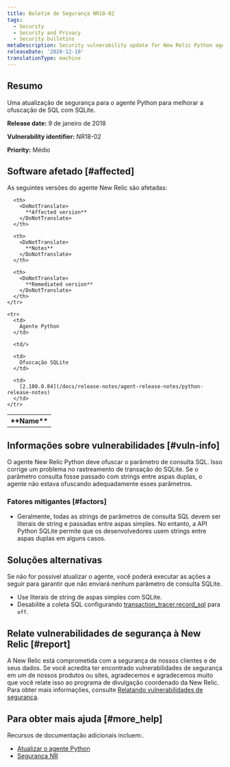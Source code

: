 ```yaml
---
title: Boletim de Segurança NR18-02
tags:
  - Security
  - Security and Privacy
  - Security bulletins
metaDescription: Security vulnerability update for New Relic Python agent.
releaseDate: '2020-12-10'
translationType: machine
---
```


## Resumo

Uma atualização de segurança para o agente Python para melhorar a ofuscação de SQL com SQLite.

<DoNotTranslate>**Release date:**</DoNotTranslate> 9 de janeiro de 2018

<DoNotTranslate>**Vulnerability identifier:**</DoNotTranslate> NR18-02

<DoNotTranslate>**Priority:**</DoNotTranslate> Médio

## Software afetado [#affected]

As seguintes versões do agente New Relic são afetadas:

<table>
  <tbody>
    <tr>
      <th>
        <DoNotTranslate>
          **Name**
        </DoNotTranslate>
      </th>

      <th>
        <DoNotTranslate>
          **Affected version**
        </DoNotTranslate>
      </th>

      <th>
        <DoNotTranslate>
          **Notes**
        </DoNotTranslate>
      </th>

      <th>
        <DoNotTranslate>
          **Remediated version**
        </DoNotTranslate>
      </th>
    </tr>

    <tr>
      <td>
        Agente Python
      </td>

      <td/>

      <td>
        Ofuscação SQLite
      </td>

      <td>
        [2.100.0.84](/docs/release-notes/agent-release-notes/python-release-notes)
      </td>
    </tr>
  </tbody>
</table>

## Informações sobre vulnerabilidades [#vuln-info]

O agente New Relic Python deve ofuscar o parâmetro de consulta SQL. Isso corrige um problema no rastreamento de transação do SQLite. Se o parâmetro consulta fosse passado com strings entre aspas duplas, o agente não estava ofuscando adequadamente esses parâmetros.

### Fatores mitigantes [#factors]

* Geralmente, todas as strings de parâmetros de consulta SQL devem ser literais de string e passadas entre aspas simples. No entanto, a API Python SQLite permite que os desenvolvedores usem strings entre aspas duplas em alguns casos.

## Soluções alternativas

Se não for possível atualizar o agente, você poderá executar as ações a seguir para garantir que não enviará nenhum parâmetro de consulta SQLite.

* Use literais de string de aspas simples com SQLite.
* Desabilite a coleta SQL configurando [transaction_tracer.record_sql](/docs/agents/python-agent/configuration/python-agent-configuration#txn-tracer-settings) para `off`.

## Relate vulnerabilidades de segurança à New Relic [#report]

A New Relic está comprometida com a segurança de nossos clientes e de seus dados. Se você acredita ter encontrado vulnerabilidades de segurança em um de nossos produtos ou sites, agradecemos e agradecemos muito que você relate isso ao programa de divulgação coordenado da New Relic. Para obter mais informações, consulte [Relatando vulnerabilidades de segurança](/docs/security/new-relic-security/data-privacy/reporting-security-vulnerabilities).

## Para obter mais ajuda [#more_help]

Recursos de documentação adicionais incluem:.

* [Atualizar o agente Python](/docs/agents/python-agent/installation-configuration/upgrade-python-agent)
* [Segurança NR](https://newrelic.com/security)